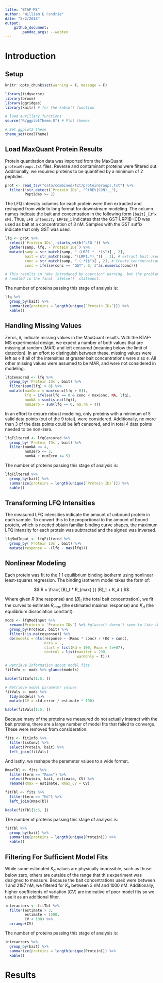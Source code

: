 ```yaml
---
title: "BTAP-MS"
author: "William E Fondrie"
date: "5/2/2018"
output: 
    github_document:
        pandoc_args: --webtex
---
```


# Introduction  

## Setup  
```r
knitr::opts_chunk$set(warning = F, message = F)
```  

```r
library(tidyverse)
library(broom)
library(ggridges)
library(knitr) # for the kable() function

# load auxillary functions
source("R/ggplotTheme.R") # Plot themes

# Set ggplot2 theme
theme_set(coolTheme)
```


## Load MaxQuant Protein Results  

Protein quantitation data was imported from the MaxQuant `proteinGroups.txt` files. Reverse and contaminant proteins were filtered out. Additionally, we required proteins to be quantified by a minimum of 2 peptides.  
```r
prot <- read_tsv("data/combined/txt/proteinGroups.txt") %>%
  filter(!str_detect(`Protein IDs`, "^(REV|CON)__"),
         Peptides >= 2) 
```

The LFQ intensity columns for each protein were then extracted and reshaped from wide to long format for downstream modeling. The column names indicate the bait and concentration in the following form `[bait]_[3^x nM]`. Thus, `LFQ intensity LRP1B_1` indicates that the GST-LRP1B-ICD was used as bait at a concentration of 3 nM. Samples with the GST suffix indicate that only GST was used.  
```r
lfq <- prot %>%
  select(`Protein IDs`, starts_with("LFQ ")) %>%
  gather(samp, lfq, -`Protein IDs`) %>%
  mutate(samp = str_match(samp, " (LRP1.*_.*)$")[ , 2],
         bait = str_match(samp, "(LRP1.*)_")[ , 2], # extract bait used
         conc = str_match(samp, "_(.*)$")[ , 2], # Create concentration column
         conc = ifelse(conc == "GST", 0, 3^as.numeric(conc))) 

# This results in "NAs introduced by coercion" warning, but the problem is
# handled in the final `ifelse()` statement.
```

The number of proteins passing this stage of analysis is:  
```r
lfq %>% 
  group_by(bait) %>%
  summarize(proteins = length(unique(`Protein IDs`))) %>%
  kable()
```

## Handling Missing Values

Zeros, `0`, indicate missing values in the MaxQuant results. With the BTAP-MS experimental design, we expect a number of both values that are missing at random (MAR) and left censored (meaning below the limit of detection). In an effort to distinguish between these, missing values were left as `0` if all of the intensities at greater bait concentrations were also `0`. All other missing values were assumed to be MAR, and were not considered in modeling.

```r
lfqCensored <- lfq %>%
  group_by(`Protein IDs`, bait) %>%
  filter(sum(lfq) > 0) %>%
  mutate(maxConc = max(conc[lfq > 0]),
         lfq = ifelse(lfq == 0 & conc < maxConc, NA, lfq),
         numNA = sum(is.na(lfq)),
         numZero = sum(lfq == 0, na.rm = T))
```

In an effort to ensure robust modeling, only proteins with a minimum of 5 valid data points (out of the 9 total), were considered. Additionally, no more than 3 of the data points could be left censored, and in total 4 data points needed to be non-zero.
```r
lfqFiltered <- lfqCensored %>%
  group_by(`Protein IDs`, bait) %>%
  filter(numNA <= 4,
         numZero <= 3,
         numNA + numZero <= 5)
```

The number of proteins passing this stage of analysis is:  
```r
lfqFiltered %>% 
  group_by(bait) %>%
  summarize(proteins = length(unique(`Protein IDs`))) %>%
  kable()
```

## Transforming LFQ Intensities  

The measured LFQ intensities indicate the amount of unbound protein in each sample. To convert this to be proportional to the amount of bound protein, which is needed obtain familiar binding curve shapes, the maximum LFQ intensity for each protein was subtracted and the signed was inversed.
```r
lfqModInput <- lfqFiltered %>%
  group_by(`Protein IDs`, bait) %>%
  mutate(response = -(lfq - max(lfq)))
```

## Nonlinear Modeling  

Each protein was fit to the 1:1 equilibrium binding isotherm using nonlinear least-squares regression. The binding isotherm model takes the form of: 

$$ R = \frac{ [B]_t * R_{max} }{ [B]_t + K_d } $$  

Where given $R$ (the response) and $[B]_t$ (the total bait concentration), we fit the curves to estimate $R_{max}$ (the estimated maximal response) and $K_d$ (the equilibrium dissociation constant). 

```r
mods <- lfqModInput %>%
  rename(Protein = `Protein IDs`) %>% #glance() doesn't seem to like the long one
  group_by(Protein, bait) %>%
  filter(!is.na(response)) %>%
  do(models = nls(response ~ (Rmax * conc) / (Kd + conc),
                  data = .,
                  start = list(Kd = 100, Rmax = 4e+07),
                  control = list(maxiter = 200,
                                 warnOnly = T)))

# Retrieve information about model fits
fitInfo <- mods %>% glance(models)

kable(fitInfo[1:5, ])

# Retrieve model parameter values
fitVals <- mods %>% 
  tidy(models) %>%
  mutate(CV = std.error / estimate * 100)

kable(fitVals[1:5, ])
```

Because many of the proteins we measured do not actually interact with the bait proteins, there are a large number of model fits that failed to converge. These were removed from consideration.

```r
fits <- fitInfo %>%
  filter(isConv) %>%
  select(Protein, bait) %>%
  left_join(fitVals)
```

And lastly, we reshape the parameter values to a wide format.  

```r
RmaxTbl <- fits %>%
  filter(term == "Rmax") %>%
  select(Protein, bait, estimate, CV) %>%
  rename(Rmax = estimate, Rmax_CV = CV)

fitTbl <- fits %>%
  filter(term == "Kd") %>%
  left_join(RmaxTbl)

kable(fitTbl[1:5, ])
```

The number of proteins passing this stage of analysis is:  
```r
fitTbl %>% 
  group_by(bait) %>%
  summarize(proteins = length(unique(Protein))) %>%
  kable()
```

## Filtering For Sufficient Model Fits

While some estimated $K_d$ values are physically impossible, such as those below zero, others are outside of the range that this experiment was designed to measure. Because the bait concentrations used were between 1 and 2187 nM, we filtered for $K_d$ between 3 nM and 1000 nM. Additionally, higher coefficients of variation (CV) are indicative of poor model fits so we use it as an additional filter.  

```r
interactors <- fitTbl %>%
  filter(estimate > 3, 
         estimate < 1000,
         CV < 100) %>%
  arrange(CV)
```

The number of proteins passing this stage of analysis is:  
```r
interactors %>% 
  group_by(bait) %>%
  summarize(proteins = length(unique(Protein))) %>%
  kable()
```

# Results  


